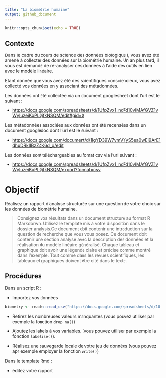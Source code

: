 ```yaml
---
title: "La biométrie humaine"
output: github_document
---
```


<!--- do not edit readme.md ---->

```r
knitr::opts_chunk$set(echo = TRUE)
```

## Contexte 

Dans le cadre du cours de science des données biologique I, vous avez été amené à collecter des données sur la biométrie humaine. Un an plus tard, il vous est demandé de ré-analyser ces données à l'aide des outils en lien avec le modèle linéaire. 

Etant donnée que vous avez été des scientifiques consciencieux, vous avez collecté vos données en y associant des métadonnées.

Les données ont été collectée via un document googlesheet dont l'url est le suivant : 

- <https://docs.google.com/spreadsheets/d/1UfpZvx1_nd7d10vIMAfGVZ1vWyIuzeiKxPL0jfkNSQM/edit#gid=0>

Les métadonnées associées aux données ont été recensées dans un document googledoc dont l'url est le suivant :

- <https://docs.google.com/document/d/1lgYD39W7vmVYyS5ea0wEl9ArE1dhuDRkIIBzZ4K6d_o/edit>

Les données sont téléchargeables au fomat csv via l'url suivant : 

- <https://docs.google.com/spreadsheets/d/1UfpZvx1_nd7d10vIMAfGVZ1vWyIuzeiKxPL0jfkNSQM/export?format=csv>

# Objectif

Réalisez un rapport d'analyse structurée sur une question de votre choix sur les données de biométrie humaine.

> Consignez vos résultats dans un document structuré au format R Markdorwn. Utilisez le template mis à votre disposition dans le dossier analysis.Ce document doit contenir une introduction sur la question de recherche que vous vous posez. Ce document doit contenir une section analyse avec la description des données et la réalisation du modèle linéaire généralisé. Chaque tableau et graphique doit avoir une légende claire et précise comme montré dans l'exemple. Tout comme dans les revues scientifiques, les tableaux et graphiques doivent être cité dans le texte. 

## Procédures

Dans un script R :

- Importez vos données 

```r
biometry <- readr::read_csv("https://docs.google.com/spreadsheets/d/1UfpZvx1_nd7d10vIMAfGVZ1vWyIuzeiKxPL0jfkNSQM/export?format=csv", locale = readr::locale(decimal_mark = ","))
```

- Retirez les nombreuses valeurs manquantes (vous pouvez utiliser par exemple la fonction `drop_na()`)

- Ajoutez les labels à vos variables. (vous pouvez utiliser par exemple la fonction `labelise()`).

- Réalisez une sauvegarde locale de votre jeu de données (vous pouvez apr exemple employer la fonction `write()`)

Dans le template Rmd :

- éditez votre rapport
